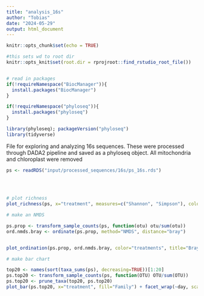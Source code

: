 ```yaml
---
title: "analysis_16s"
author: "Tobias"
date: "2024-05-29"
output: html_document
---
```


```r
knitr::opts_chunk$set(echo = TRUE)

#this sets wd to root dir
knitr::opts_knit$set(root.dir = rprojroot::find_rstudio_root_file())


# read in packages
if(!requireNamespace("BiocManager")){
  install.packages("BiocManager")
}

if(!requireNamespace("phyloseq")){
  install.packages("phyloseq")
}

library(phyloseq); packageVersion("phyloseq")
library(tidyverse)

```

File for exploring and analyzing 16s sequences. These were processed through DADA2 pipeline and saved as a phyloseq object. All mitochondria and chloroplast were removed


```r
ps <- readRDS("input/processed_sequences/16s/ps_16s.rds")
  
  
  
```


```r



# plot richness
plot_richness(ps, x="treatment", measures=c("Shannon", "Simpson"), color="day")

```

```r

# make an NMDS

ps.prop <- transform_sample_counts(ps, function(otu) otu/sum(otu))
ord.nmds.bray <- ordinate(ps.prop, method="NMDS", distance="bray")


plot_ordination(ps.prop, ord.nmds.bray, color="treatments", title="Bray NMDS")

```

```r


# make bar chart

top20 <- names(sort(taxa_sums(ps), decreasing=TRUE))[1:20]
ps.top20 <- transform_sample_counts(ps, function(OTU) OTU/sum(OTU))
ps.top20 <- prune_taxa(top20, ps.top20)
plot_bar(ps.top20, x="treatment", fill="Family") + facet_wrap(~day, scales="free_x")



```
